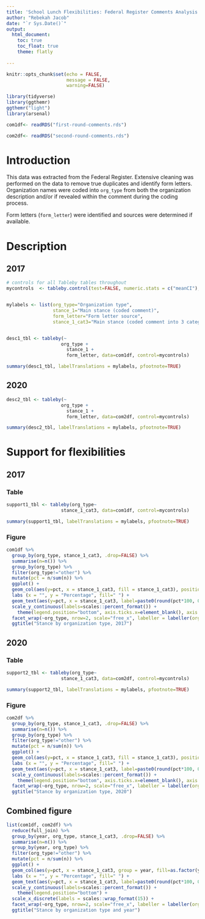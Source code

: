 ```yaml
---
title: 'School Lunch Flexibilities: Federal Register Comments Analysis'
author: "Rebekah Jacob"
date: "`r Sys.Date()`"
output: 
  html_document:
    toc: true
    toc_float: true
    theme: flatly
    
---
```



```r
knitr::opts_chunk$set(echo = FALSE,
                      message = FALSE,
                      warning=FALSE)
```


```r
library(tidyverse)
library(ggthemr)
ggthemr("light")
library(arsenal)
```

```r
com1df<- readRDS("first-round-comments.rds")

com2df<- readRDS("second-round-comments.rds")
```


# Introduction

This data was extracted from the Federal Register. Extensive cleaning was performed on the data to remove true duplicates and identify form letters. Organization names were coded into `org_type` from both the organization description and/or if revealed within the comment during the coding process.

Form letters (`form_letter`) were identified and sources were determined if available.

# Description {.tabset .tabset-pills}

## 2017
```r

# controls for all Tableby tables throughout
mycontrols  <- tableby.control(test=FALSE, numeric.stats = c("meanCI"), digits=2L, cat.stats = c("countpct"))


mylabels <- list(org_type="Organization type",
                 stance_1="Main stance (coded comment)",
                 form_letter="Form letter source",
                 stance_1_cat3="Main stance (coded comment into 3 categories)")


desc1_tbl <- tableby(~
                    org_type +
                      stance_1 +
                      form_letter, data=com1df, control=mycontrols)

summary(desc1_tbl, labelTranslations = mylabels, pfootnote=TRUE)
```

## 2020
```r
desc2_tbl <- tableby(~
                    org_type +
                      stance_1 +
                      form_letter, data=com2df, control=mycontrols)

summary(desc2_tbl, labelTranslations = mylabels, pfootnote=TRUE)
```

# Support for flexibilities {.tabset .tabset-pills}
## 2017 {.tabset .tabset-pills}
### Table
```r
support1_tbl <- tableby(org_type~
                    stance_1_cat3, data=com1df, control=mycontrols)

summary(support1_tbl, labelTranslations = mylabels, pfootnote=TRUE)
```


### Figure 
```r
com1df %>%
  group_by(org_type, stance_1_cat3, .drop=FALSE) %>%
  summarise(n=n()) %>%
  group_by(org_type) %>%
  filter(org_type!="other") %>%
  mutate(pct = n/sum(n)) %>%
  ggplot() +
  geom_col(aes(y=pct, x = stance_1_cat3, fill = stance_1_cat3), position="dodge") +
  labs (x = "", y = "Percentage", fill=" ") +
  geom_text(aes(y=pct, x = stance_1_cat3, label=paste0(round(pct*100, 0), "%"), group=org_type), position = position_dodge(0.9), vjust=1.2, size=3, color="white") +
  scale_y_continuous(labels=scales::percent_format()) + 
    theme(legend.position="bottom", axis.ticks.x=element_blank(), axis.text.x=element_blank()) +
  facet_wrap(~org_type, nrow=2, scale="free_x", labeller = labeller(org_type = label_wrap_gen(width = 25))) +
  ggtitle("Stance by organization type, 2017")

```

## 2020 {.tabset .tabset-pills}
### Table
```r
support2_tbl <- tableby(org_type~
                    stance_1_cat3, data=com2df, control=mycontrols)

summary(support2_tbl, labelTranslations = mylabels, pfootnote=TRUE)
```


### Figure
```r
com2df %>%
  group_by(org_type, stance_1_cat3, .drop=FALSE) %>%
  summarise(n=n()) %>%
  group_by(org_type) %>%
  filter(org_type!="other") %>%
  mutate(pct = n/sum(n)) %>%
  ggplot() +
  geom_col(aes(y=pct, x = stance_1_cat3, fill = stance_1_cat3), position="dodge") +
  labs (x = "", y = "Percentage", fill=" ") +
  geom_text(aes(y=pct, x = stance_1_cat3, label=paste0(round(pct*100, 0), "%"), group=org_type), position = position_dodge(0.9), vjust=1.2, size=3, color="white") +
  scale_y_continuous(labels=scales::percent_format()) + 
    theme(legend.position="bottom", axis.ticks.x=element_blank(), axis.text.x=element_blank()) +
  facet_wrap(~org_type, nrow=2, scale="free_x", labeller = labeller(org_type = label_wrap_gen(width = 25))) +
  ggtitle("Stance by organization type, 2020")

```

## Combined figure

```r
list(com1df, com2df) %>%
  reduce(full_join) %>%
  group_by(year, org_type, stance_1_cat3, .drop=FALSE) %>%
  summarise(n=n()) %>%
  group_by(year, org_type) %>%
  filter(org_type!="other") %>%
  mutate(pct = n/sum(n)) %>%
  ggplot() +
  geom_col(aes(y=pct, x = stance_1_cat3, group = year, fill=as.factor(year)), position="dodge") +
  labs (x = "", y = "Percentage", fill=" ") +
  geom_text(aes(y=pct, x = stance_1_cat3, label=paste0(round(pct*100, 0), "%"), group=year), position = position_dodge(1), vjust=-.35, size=3, color="black") +
  scale_y_continuous(labels=scales::percent_format()) + 
    theme(legend.position="bottom") +
  scale_x_discrete(labels = scales::wrap_format(15)) +
  facet_wrap(~org_type, nrow=2, scale="free_x", labeller = labeller(org_type = label_wrap_gen(width = 25))) +
  ggtitle("Stance by organization type and year")
```

